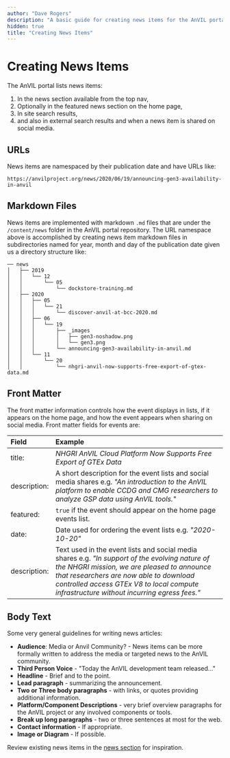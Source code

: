 ```yaml
---
author: "Dave Rogers"
description: "A basic guide for creating news items for the AnVIL portal."
hidden: true
title: "Creating News Items"
---
```


# Creating News Items

The AnVIL portal lists news items:

1. In the news section available from the top nav,
1. Optionally in the featured news section on the home page,
1. In site search results,
1. and also in external search results and when a news item is shared on social media.

## URLs

News items are namespaced by their publication date and have URLs like:

`https://anvilproject.org/news/2020/06/19/announcing-gen3-availability-in-anvil`

## Markdown Files

News items are implemented with markdown `.md` files that are under the `/content/news` folder in the AnVIL portal repository.
The URL namespace above is accomplished by creating news item markdown files in subdirectories named for year, month and day
of the publication date given us a directory structure like:

```
── news
│   ├── 2019
│   │   └── 12
│   │       └── 05
│   │           └── dockstore-training.md
│   ├── 2020
│   │   ├── 05
│   │   │   └── 21
│   │   │       └── discover-anvil-at-bcc-2020.md
│   │   ├── 06
│   │   │   └── 19
│   │   │       ├── _images
│   │   │       │   ├── gen3-noshadow.png
│   │   │       │   └── gen3.png
│   │   │       └── announcing-gen3-availability-in-anvil.md
│   │   └── 11
│   │       └── 20
│   │           └── nhgri-anvil-now-supports-free-export-of-gtex-data.md
```

## Front Matter

The front matter information controls how the event displays in lists, if it appears on the home page, and how the event appears when sharing on social media. Front matter fields for events are:

| Field        | Example                                                                                                                                                                                                                                                                             |
|:-------------|:------------------------------------------------------------------------------------------------------------------------------------------------------------------------------------------------------------------------------------------------------------------------------------|
| title:       | _NHGRI AnVIL Cloud Platform Now Supports Free Export of GTEx Data_                                                                                                                                                                                                                  |
| description: | A short description for the event lists and social media shares e.g. _"An introduction to the AnVIL platform to enable CCDG and CMG researchers to analyze GSP data using AnVIL tools."_                                                                                            |
| featured:    | `true` if the event should appear on the home page events list.                                                                                                                                                                                                                     |
| date:        | Date used for ordering the event lists e.g. _"2020-10-20"_                                                                                                                                                                                                                          |
| description: | Text used in the event lists and social media shares e.g. _"In support of the evolving nature of the NHGRI mission, we are pleased to announce that researchers are now able to download controlled access GTEx V8 to local compute infrastructure without incurring egress fees."_ |

## Body Text

Some very general guidelines for writing news articles:

- **Audience**: Media or Anvil Community? - News items can be more formally written to address the media or targeted news to the AnVIL community.
- **Third Person Voice** - "Today the AnVIL development team released..."
- **Headline** - Brief and to the point.
- **Lead paragraph** - summarizing the announcement.
- **Two or Three body paragraphs** - with links, or quotes providing additional information.
- **Platform/Component Descriptions** - very brief overview paragraphs for the AnVIL project or any involved components or tools.
- **Break up long paragraphs** - two or three sentences at most for the web.
- **Contact information** - If appropriate.
- **Image or Diagram** - If possible.

Review existing news items in the [news section](/news) for inspiration.
